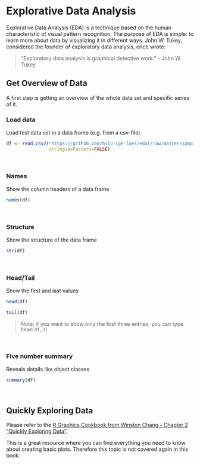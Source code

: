 # Explorative Data Analysis
Explorative Data Analysis (EDA) is a technique based on the human characteristic of visual pattern recognition. The purpose of EDA is simple: to learn more about data by visualizing it in different ways. John W. Tukey, considered the founder of exploratory data analysis, once wrote: 

> “Exploratory data analysis is graphical detective work.” - John W. Tukey

## Get Overview of Data
A first step is getting an overview of the whole data set and specific series of it.

### Load data
Load test data set in a data frame (e.g. from a csv-file)

```r
df <- read.csv2("https://github.com/hslu-ige-laes/edar/raw/master/sampleData/centralOutsideTemp.csv",
                stringsAsFactors=FALSE)
```

<br>

### Names
Show the column headers of a data frame

```r
names(df)
```

<br>

### Structure
Show the structure of the data frame

```r
str(df)
```

<br>

### Head/Tail
Show the first and last values

```r
head(df)
```

```r
tail(df)
```

> Note: if you want to show only the first three entries, you can type `head(df,3)`

<br>

### Five number summary

Reveals details like object classes

```r
summary(df)
```

<br>

## Quickly Exploring Data
Please refer to the <a href="https://r-graphics.org/chapter-quick" target="_blank">R Graphics Cookbook from Winston Chang - Chapter 2 "Quickly Exploring Data"</a>.

This is a great resource where you can find everything you need to know about creating basic plots. Therefore this topic is not covered again in this book. 
